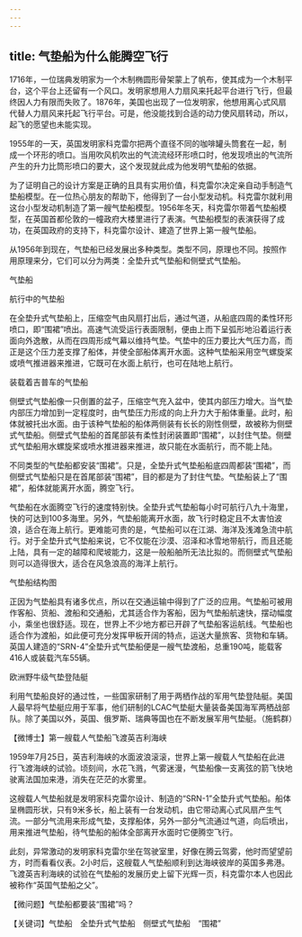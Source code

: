 ```yaml
---
---
---
```

title: 气垫船为什么能腾空飞行
---




1716年，一位瑞典发明家为一个木制椭圆形骨架蒙上了帆布，使其成为一个木制平台，这个平台上还留有一个风口。发明家想用人力扇风来托起平台进行飞行，但最终因人力有限而失败了。1876年，美国也出现了一位发明家，他想用离心式风扇代替人力扇风来托起飞行平台。可是，他没能找到合适的动力使风扇转动，所以，起飞的愿望也未能实现。

1955年的一天，英国发明家科克雷尔把两个直径不同的咖啡罐头筒套在一起，制成一个环形的喷口。当用吹风机吹出的气流流经环形喷口时，他发现喷出的气流所产生的升力比筒形喷口的要大，这个发现就此成为他发明气垫船的依据。

为了证明自己的设计方案是正确的且具有实用价值，科克雷尔决定亲自动手制造气垫船模型。在一位热心朋友的帮助下，他得到了一台小型发动机。科克雷尔就利用这台小型发动机制造了第一艘气垫船模型。1956年冬天，科克雷尔带着气垫船模型，在英国首都伦敦的一幢政府大楼里进行了表演。气垫船模型的表演获得了成功，在英国政府的支持下，科克雷尔设计、建造了世界上第一艘气垫船。

从1956年到现在，气垫船已经发展出多种类型。类型不同，原理也不同。按照作用原理来分，它们可以分为两类：全垫升式气垫船和侧壁式气垫船。

气垫船



航行中的气垫船



在全垫升式气垫船上，压缩空气由风扇打出后，通过气道，从船底四周的柔性环形喷口，即“围裙”喷出。高速气流受运行表面限制，便由上而下呈弧形地沿着运行表面向外逸散，从而在四周形成气幕以维持气垫。气垫中的压力要比大气压力高，而正是这个压力差支撑了船体，并使全部船体离开水面。这种气垫船采用空气螺旋桨或喷气推进器来推进，它既可在水面上航行，也可在陆地上航行。

装载着吉普车的气垫船



侧壁式气垫船像一只倒置的盆子，压缩空气充入盆中，使其内部压力增大。当气垫内部压力增加到一定程度时，由气垫压力形成的向上升力大于船体重量。此时，船体就被托出水面。由于该种气垫船的船体两侧装有长长的刚性侧壁，故被称为侧壁式气垫船。侧壁式气垫船的首尾部装有柔性封闭装置即“围裙”，以封住气垫。侧壁式气垫船用水螺旋桨或喷水推进器来推进，故只能在水面航行，而不能上陆。

不同类型的气垫船都安装“围裙”。只是，全垫升式气垫船船底四周都装“围裙”，而侧壁式气垫船只是在首尾部装“围裙”，目的都是为了封住气垫。气垫船装上了“围裙”，船体就能离开水面，腾空飞行。

气垫船在水面腾空飞行的速度特别快。全垫升式气垫船每小时可航行八九十海里，快的可达到100多海里。另外，气垫船能离开水面，故飞行时稳定且不太害怕波浪，适合在海上航行。更难能可贵的是，气垫船可以在江湖、海洋及浅滩急流中航行。对于全垫升式气垫船来说，它不仅能在沙漠、沼泽和冰雪地带航行，而且还能上陆，具有一定的越障和爬坡能力，这是一般船舶所无法比拟的。而侧壁式气垫船则可以造得很大，适合在风急浪高的海洋上航行。

气垫船结构图



正因为气垫船具有诸多优点，所以在交通运输中得到了广泛的应用。气垫船可被用作客船、货船、渡船和交通船，尤其适合作为客船，因为气垫船航速快，摆动幅度小，乘坐也很舒适。现在，世界上不少地方都已开辟了气垫船客运航线。气垫船也适合作为渡船，如此便可充分发挥甲板开阔的特点，运送大量旅客、货物和车辆。英国人建造的“SRN-4”全垫升式气垫船便是一艘气垫渡船，总重190吨，能载客416人或装载汽车55辆。

欧洲野牛级气垫登陆艇



利用气垫船良好的通过性，一些国家研制了用于两栖作战的军用气垫登陆艇。美国人最早将气垫艇应用于军事，他们研制的LCAC气垫艇大量装备美国海军两栖战部队。除了美国以外，英国、俄罗斯、瑞典等国也在不断发展军用气垫艇。（施鹤群）





【微博士】第一艘载人气垫船飞渡英吉利海峡



1959年7月25日，英吉利海峡的水面波浪滚滚，世界上第一艘载人气垫船在此进行飞渡海峡的试验。顷刻间，水花飞溅，气雾迷漫，气垫船像一支离弦的箭飞快地驶离法国加来港，消失在茫茫的水雾里。

这艘载人气垫船就是发明家科克雷尔设计、制造的“SRN-1”全垫升式气垫船。船体呈椭圆形状，只有9米多长，船上装有一台发动机，由它带动离心式风扇产生气流。一部分气流用来形成气垫，支撑船体，另外一部分气流通过气道，向后喷出，用来推进气垫船，待气垫船的船体全部离开水面时它便腾空飞行。

此刻，异常激动的发明家科克雷尔坐在驾驶室里，好像在腾云驾雾，他时而望望前方，时而看看仪表。2小时后，这艘载人气垫船顺利到达海峡彼岸的英国多弗港。飞渡英吉利海峡的试验在气垫船的发展历史上留下光辉一页，科克雷尔本人也因此被称作“英国气垫船之父”。

【微问题】气垫船都要装“围裙”吗？

【关键词】气垫船　全垫升式气垫船　侧壁式气垫船　“围裙”